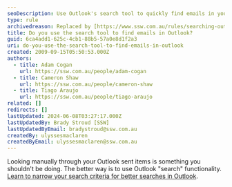 ```yaml
---
seoDescription: Use Outlook's search tool to quickly find emails in your sent items and streamline your workflow.
type: rule
archivedreason: Replaced by [https://www.ssw.com.au/rules/searching-outlook-effectively](/rules/searching-outlook-effectively)
title: Do you use the search tool to find emails in Outlook?
guid: 6ca4add1-625c-4cb1-88b5-57a0e8d1f2a3
uri: do-you-use-the-search-tool-to-find-emails-in-outlook
created: 2009-09-15T05:50:53.000Z
authors:
  - title: Adam Cogan
    url: https://ssw.com.au/people/adam-cogan
  - title: Cameron Shaw
    url: https://ssw.com.au/people/cameron-shaw
  - title: Tiago Araujo
    url: https://ssw.com.au/people/tiago-araujo
related: []
redirects: []
lastUpdated: 2024-06-08T03:27:17.000Z
lastUpdatedBy: Brady Stroud [SSW]
lastUpdatedByEmail: bradystroud@ssw.com.au
createdBy: ulyssesmaclaren
createdByEmail: ulyssesmaclaren@ssw.com.au
---
```


Looking manually through your Outlook sent items is something you shouldn't be doing. The better way is to use Outlook "search" functionality.
[Learn to narrow your search criteria for better searches in Outlook](http://office.microsoft.com/en-001/outlook-help/learn-to-narrow-your-search-criteria-for-better-searches-in-outlook-HA010238831.aspx).
